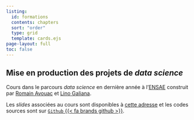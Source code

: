 ```yaml
---
listing:
  id: formations
  contents: chapters
  sort: "order"
  type: grid
  template: cards.ejs
page-layout: full
toc: false
---
```


## Mise en production des projets de _data science_

Cours dans le parcours _data science_ en dernière année à l'[ENSAE](https://www.ensae.fr/)
construit par [Romain Avouac](https://github.com/avouacr) et [Lino Galiana](https://github.com/linogaliana).

Les *slides* associées au cours sont disponibles à [cette adresse](https://ensae-reproductibilite.github.io/slides)
et les codes sources sont sur [`Github` {{< fa brands github >}}](https://github.com/ensae-reproductibilite).

<br>
<br>

::: {#chapitre}
:::
